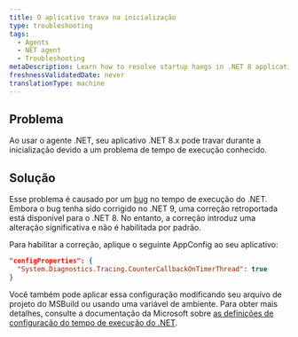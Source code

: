```yaml
---
title: O aplicativo trava na inicialização
type: troubleshooting
tags:
  - Agents
  - NET agent
  - Troubleshooting
metaDescription: Learn how to resolve startup hangs in .NET 8 applications caused by a known runtime issue.
freshnessValidatedDate: never
translationType: machine
---
```


## Problema

Ao usar o agente .NET, seu aplicativo .NET 8.x pode travar durante a inicialização devido a um problema de tempo de execução conhecido.

## Solução

Esse problema é causado por um [bug](https://github.com/dotnet/runtime/issues/93175) no tempo de execução do .NET. Embora o bug tenha sido corrigido no .NET 9, uma correção retroportada está disponível para o .NET 8. No entanto, a correção introduz uma alteração significativa e não é habilitada por padrão.

Para habilitar a correção, aplique o seguinte AppConfig ao seu aplicativo:

```json
"configProperties": {
  "System.Diagnostics.Tracing.CounterCallbackOnTimerThread": true
} 
```

Você também pode aplicar essa configuração modificando seu arquivo de projeto do MSBuild ou usando uma variável de ambiente. Para obter mais detalhes, consulte a documentação da Microsoft sobre [as definições de configuração do tempo de execução do .NET](https://learn.microsoft.com/en-us/dotnet/core/runtime-config/).